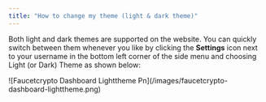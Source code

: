 ```yaml
---
title: "How to change my theme (light & dark theme)"
---
```


Both light and dark themes are supported on the website. You can quickly switch between them whenever you like by clicking the **Settings** icon next to your username in the bottom left corner of the side menu and choosing Light (or Dark) Theme as shown below:

<Frame>
  ![Faucetcrypto Dashboard Lighttheme Pn](/images/faucetcrypto-dashboard-lighttheme.png)
</Frame>
